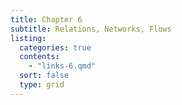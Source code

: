 ```yaml
---
title: Chapter 6
subtitle: Relations, Networks, Flows
listing:
  categories: true
  contents:
    - "links-6.qmd"
  sort: false
  type: grid
---
```

